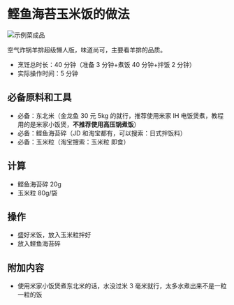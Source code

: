 # 鲣鱼海苔玉米饭的做法

![示例菜成品](./米饭.jpg)

空气炸锅羊排超级懒人版，味道尚可，主要看羊排的品质。

- 烹饪总时长：40 分钟（准备 3 分钟+煮饭 40 分钟+拌饭 2 分钟）
- 实际操作时间：5 分钟

## 必备原料和工具

- 必备：东北米（金龙鱼 30 元 5kg 的就行，推荐使用米家 IH 电饭煲煮，教程用的是米家小饭煲，**不推荐使用高压锅煮饭**）
- 必备：鲣鱼海苔碎（JD 和淘宝都有，可以搜索：日式拌饭料）
- 必备：玉米粒（淘宝搜索：玉米粒 即食）

## 计算

- 鲣鱼海苔碎 20g
- 玉米粒 80g/袋

## 操作

- 盛好米饭，放入玉米粒拌好
- 放入鲣鱼海苔碎

## 附加内容

- 使用米家小饭煲煮东北米的话，水没过米 3 毫米就行，太多水煮出来不是一粒一粒的饭


